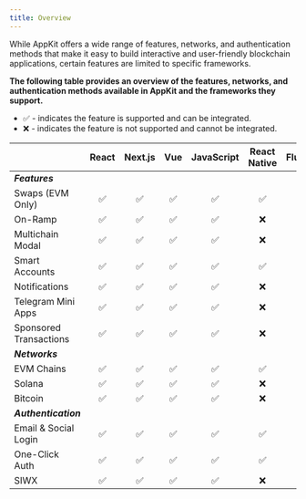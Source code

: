 ```yaml
---
title: Overview
---
```


While AppKit offers a wide range of features, networks, and authentication methods that make it easy to build interactive and user-friendly blockchain applications, certain features are limited to specific frameworks.

**The following table provides an overview of the features, networks, and authentication methods available in AppKit and the frameworks they support.**

- ✅ - indicates the feature is supported and can be integrated.
- ❌ - indicates the feature is not supported and cannot be integrated.

|                |    React                 | Next.js           |      Vue         | JavaScript        | React Native      | Flutter           | Android          | Swift             |  Unity (Web)      |  Unity (Native)   |
|----------------|--------------------------|-------------------|------------------|-------------------| ------------------| ------------------| -----------------| ----------------- | ----------------- | ----------------- |
| ***Features*** |                          |                   |                  |                   |                   |                   |                  |                   |                   |                   |
| Swaps (EVM Only)|<center>✅</center>       |<center>✅</center>|<center>✅</center>|<center>✅</center>|<center>✅</center>|<center>❌</center>|<center>❌</center>|<center>❌</center>|<center>✅</center>|<center>❌</center>|
| On-Ramp        |<center>✅</center>        |<center>✅</center>|<center>✅</center>|<center>✅</center>|<center>❌</center>|<center>❌</center>|<center>❌</center>|<center>❌</center>|<center>✅</center>|<center>❌</center>|
| Multichain Modal |<center>✅</center>      |<center>✅</center>|<center>✅</center>|<center>✅</center>|<center>❌</center>|<center>❌</center>|<center>❌</center>|<center>❌</center>|<center>❌</center>|<center>❌</center>|
| Smart Accounts |<center>✅</center>        |<center>✅</center>|<center>✅</center>|<center>✅</center>|<center>✅</center>|<center>❌</center>|<center>❌</center>|<center>❌</center>|<center>✅</center>|<center>✅</center>|
| Notifications  |<center>✅</center>        |<center>✅</center>|<center>✅</center>|<center>✅</center>|<center>❌</center>|<center>❌</center>|<center>❌</center>|<center>❌</center>|<center>❌</center>|<center>❌</center>|
| Telegram Mini Apps |<center>✅</center>    |<center>✅</center>|<center>✅</center>|<center>✅</center>|<center>❌</center>|<center>❌</center>|<center>❌</center>|<center>❌</center>|<center>✅</center>|<center>❌</center>|
| Sponsored Transactions |<center>✅</center>|<center>✅</center>|<center>✅</center>|<center>✅</center>|<center>❌</center>|<center>❌</center>|<center>❌</center>|<center>❌</center>|<center>❌</center>|<center>❌</center>|
| ***Networks*** |                          |                   |                   |                  |                   |                   |                  |                   |                   |                   |
| EVM Chains     |<center>✅</center>        |<center>✅</center>|<center>✅</center>|<center>✅</center>|<center>✅</center>|<center>✅</center>|<center>✅</center>|<center>✅</center>|<center>✅</center>|<center>✅</center>|
|     Solana     |<center>✅</center>        |<center>✅</center>|<center>✅</center>|<center>✅</center>|<center>❌</center>|<center>✅</center>|<center>❌</center>|<center>❌</center>|<center>❌</center>|<center>❌</center>|
|    Bitcoin     |<center>✅</center>        |<center>✅</center>|<center>✅</center>|<center>✅</center>|<center>❌</center>|<center>❌</center>|<center>❌</center>|<center>❌</center>|<center>❌</center>|<center>❌</center>|
| ***Authentication*** |                     |                  |                   |                  |                   |                   |                  |                   |                   |                   |
| Email & Social Login |<center>✅</center>  |<center>✅</center>|<center>✅</center>|<center>✅</center>|<center>✅</center>|<center>✅</center>|<center>❌</center>|<center>❌</center>|<center>✅</center>|<center>✅</center>|
|  One-Click Auth |<center>✅</center>        |<center>✅</center>|<center>✅</center>|<center>✅</center>|<center>✅</center>|<center>❌</center>|<center>✅</center>|<center>✅</center>|<center>✅</center>|<center>✅</center>|
|    SIWX        |<center>✅</center>        |<center>✅</center>|<center>✅</center>|<center>✅</center>|<center>❌</center>|<center>❌</center>|<center>❌</center>|<center>❌</center>|<center>❌</center>|<center>❌</center>|
